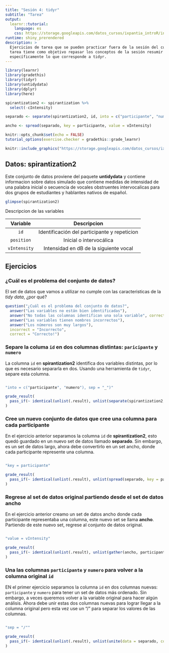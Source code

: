 ```yaml
---
title: "Sesión 4: tidyr"
subtitle: "Tarea"
output: 
  learnr::tutorial:
    language: es
    css: https://storage.googleapis.com/datos_cursos/ixpantia_introR/intro_r.css
runtime: shiny_prerendered
description: >
  Ejercicios de tarea que se pueden practicar fuera de la sesión del curso. Esta
  tarea tiene como objetivo repasar los conceptos de la sesión resumir datos,
  específicamente lo que corresponde a tidyr.
---
```


<style>
@import url('https://fonts.googleapis.com/css2?family=Roboto+Mono&family=Roboto+Slab&family=Source+Sans+Pro:wght@300;400&display=swap');

@import url('https://fonts.googleapis.com/css2?family=Lato&display=swap');
</style> 

```r
library(learnr)
library(gradethis)
library(tidyr)
library(untidydata)
library(dplyr)
library(here)

spirantization2 <- spirantization %>% 
  select(-cIntensity)

separado <- separate(spirantization2, id, into = c("participante", "numero"), sep = "_")

ancho <- spread(separado, key = participante, value = vIntensity)

knitr::opts_chunk$set(echo = FALSE)
tutorial_options(exercise.checker = gradethis::grade_learnr)
```

```r
knitr::include_graphics("https://storage.googleapis.com/datos_cursos/ixpantia_introR/ixpantia_logo.png")  
```

## Datos: **spirantization2**
Este conjunto de datos proviene del paquete **untidydata** y contiene informacion sobre datos simulado que contiene medidas de intensidad de una palabra inicial o secuencia de vocales obstruentes intervocalicas para dos grupos de estudiantes y hablantes nativos de español.

```r
glimpse(spirantization2)
```

Descripcion de las variables

| Variable | Descripcion |
|:--------:|:-----------:|
| `id` | Identificación del participante y repeticion |
| `position` | Inicial o intervocálica|
| `vIntensity` | Intensidad en dB de la siguiente vocal |


## Ejercicios

### ¿Cuál es el problema del conjunto de datos?

El set de datos que vamos a utilizar no cumple con las caracteristicas de la *tidy data*, ¿por qué?
```r
question("¿Cuál es el problema del conjunto de datos?",
  answer("Las variables no están bien identificadas"),
  answer("No todas las columnas identifican una sola variable", correct = TRUE),
  answer("Las variables tienen nombres incorrectos"),
  answer("Los números son muy largos"),
  incorrect = "Incorrecto",
  correct = "Correcto!")
```


### Separe la columa `id` en dos columnas distintas: `paricipante` y `numero`

La columna `id` en **spirantization2** identifica dos variables distintas, por lo que es necesario separarla en dos. Usando una herramienta de `tidyr`, separe esta columna.

```r

```

```r
"into = c("participante", "numero"), sep = "_")"
```

```r
grade_result(
  pass_if(~ identical(unlist(.result), unlist(separate(spirantization2, id, into = c("participante", "numero"), sep = "_"))), "Buenísimo!")
)
```



### Cree un nuevo conjunto de datos que cree una columna para cada participante

En el ejercicio anterior separamos la columna `id` de **spirantization2**, esto quedó guardado en un nuevo set de datos llamado **separado**. Sin embargo, es un set de datos largo, ahora debe convertirlo en un set ancho, donde cada participante represente una columna.

```r

```

```r
"key = participante"
```

```r
grade_result(
  pass_if(~ identical(unlist(.result), unlist(spread(separado, key = participante, value = vIntensity))), "Excelente!")
)
```


### Regrese al set de datos original partiendo desde el set de datos ancho

En el ejercicio anterior creamo un set de datos ancho donde cada participante representaba una columna, este nuevo set se llama **ancho**. Partiendo de este nuevo set, regrese al conjunto de datos original. 

```r

```

```r
"value = vIntensity"
```

```r
grade_result(
  pass_if(~ identical(unlist(.result), unlist(gather(ancho, participante, value = vIntensity, adv:nat))), "Excelente!")
)
```


### Una las columnas `participante` y `numero` para volver a la columna original `id`

EN el primer ejercicio separamos la columna `id` en dos columnas nuevas: `participante` y `numero` para tener un set de datos más ordenado. Sin embargo, a veces queremos volver a la variable original para hacer algún análisis. Ahora debe unir estas dos columnas nuevas para lograr llegar a la columna original pero esta vez use un "/" para separar los valores de las columnas. 

```r

```

```r
"sep = "/""
```

```r
grade_result(
  pass_if(~ identical(unlist(.result), unlist(unite(data = separado, col = id, participante, numero, sep = "/"))), "Excelente!")
)
```

